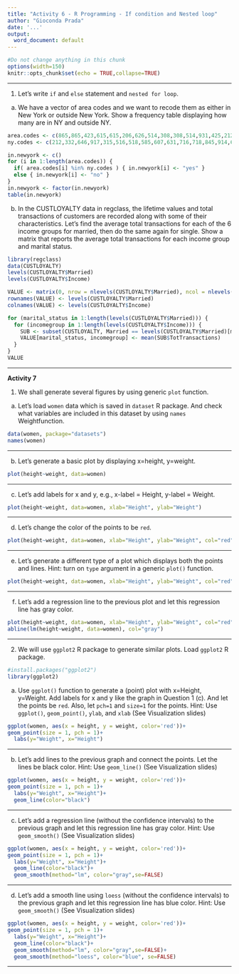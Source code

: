 ---
title: "Activity 6 - R Programming - If condition and Nested loop"
author: "Gioconda Prada"
date: '...'
output:
  word_document: default
---

```{r setup, include=FALSE}
#Do not change anything in this chunk
options(width=150)
knitr::opts_chunk$set(echo = TRUE,collapse=TRUE)
```

*********************
  1.  Let's write `if` and `else` statement and `nested for loop`.

a.  We have a vector of area codes and we want to recode
them as either in New York or outside New York. Show a frequency table displaying how many are in NY and outside NY.

```{r Q6.1a}
area.codes <- c(865,865,423,615,615,206,626,514,308,308,514,931,425,212,917,585,607,718,347,929) #data
ny.codes <- c(212,332,646,917,315,516,518,585,607,631,716,718,845,914,680,838,934,347,929) #area codes in NY

in.newyork <- c() 
for (i in 1:length(area.codes)) {
  if( area.codes[i] %in% ny.codes ) { in.newyork[i] <- "yes" } 
  else { in.newyork[i] <- "no" }
}
in.newyork <- factor(in.newyork) 
table(in.newyork)

```

b. In the CUSTLOYALTY data in regclass, the lifetime values and total transactions of customers are recorded along with some of their characteristics. Let's find the average total transactions for each of the 6 income groups for married, then do the same again for single. Show a matrix that reports the average total transactions for each income group and marital status. 

```{r Q6.1b}

library(regclass)
data(CUSTLOYALTY)
levels(CUSTLOYALTY$Married)
levels(CUSTLOYALTY$Income)

VALUE <- matrix(0, nrow = nlevels(CUSTLOYALTY$Married), ncol = nlevels(CUSTLOYALTY$Income))
rownames(VALUE) <- levels(CUSTLOYALTY$Married)
colnames(VALUE) <- levels(CUSTLOYALTY$Income)

for (marital_status in 1:length(levels(CUSTLOYALTY$Married))) {
  for (incomegroup in 1:length(levels(CUSTLOYALTY$Income))) {
    SUB <- subset(CUSTLOYALTY, Married == levels(CUSTLOYALTY$Married)[marital_status] & Income == levels(CUSTLOYALTY$Income)[incomegroup])
    VALUE[marital_status, incomegroup] <- mean(SUB$TotTransactions)
  }
}
VALUE


```

****************

**Activity 7**

  1. We shall generate several figures by using generic `plot` function.

a.  Let's load `women` data which is saved in `dataset` R package. And check what variables are included in this dataset by using `names` Weightfunction.

```{r Q7.1a}
data(women, package="datasets")
names(women)
```

**************

b.  Let's generate a basic plot by displaying x=height, y=weight.    

```{r Q7.1b}
plot(height~weight, data=women)

```


**************

c.  Let's add labels for x and y, e.g., x-label = Height, y-label = Weight.  

```{r Q7.1c}
plot(height~weight, data=women, xlab="Height", ylab="Weight")
```



**************

d.  Let's change the color of the points to be `red`.

```{r Q7.1d}
plot(height~weight, data=women, xlab="Height", ylab="Weight", col="red")

```



**************

e.  Let's generate a different type of a plot which displays both the points and lines. Hint: turn on `type` argument in a generic `plot()` function.

```{r Q7.1e}
plot(height~weight, data=women, xlab="Height", ylab="Weight", col="red", type='b')
```

**************

f.  Let's add a regression line to the previous plot and let this regression line has gray color. 

```{r Q7.1f}
plot(height~weight, data=women, xlab="Height", ylab="Weight", col="red", type='b')
abline(lm(height~weight, data=women), col="gray")

```

**************



  2. We will use `ggplot2` R package to generate similar plots. Load `ggplot2` R package.

```{r Q7.2}
#install.packages("ggplot2")
library(ggplot2)
```

a.  Use `ggplot()` function to generate a (point) plot with x=Height, y=Weight. Add labels for x and y like the graph in Question 1 (c). And let the points be `red`. Also, let `pch=1` and `size=1` for the points. Hint: Use `ggplot()`, `geom_point()`, `ylab`, and `xlab` (See Visualization slides)

```{r Q7.2a}
ggplot(women, aes(x = height, y = weight, color='red'))+
geom_point(size = 1, pch = 1)+
  labs(y="Weight", x="Height")
```

**************
b. Let's add lines to the previous graph and connect the points. Let the lines be black color. Hint: Use `geom_line()` (See Visualization slides)

```{r Q7.2b}
ggplot(women, aes(x = height, y = weight, color='red'))+
geom_point(size = 1, pch = 1)+
  labs(y="Weight", x="Height")+
  geom_line(color="black")

```

**************
c.  Let's add a regression line (without the confidence intervals) to the previous graph and let this regression line has gray color. Hint: Use `geom_smooth()` (See Visualization slides)

```{r Q7.2c}
ggplot(women, aes(x = height, y = weight, color='red'))+
geom_point(size = 1, pch = 1)+
  labs(y="Weight", x="Height")+
  geom_line(color="black")+
  geom_smooth(method="lm", color="gray",se=FALSE)

```

**************

d.  Let's add a smooth line using `loess` (without the confidence intervals) to the previous graph and let this regression line has blue color. Hint: Use `geom_smooth()` (See Visualization slides)

```{r Q7.2d}
ggplot(women, aes(x = height, y = weight, color='red'))+
geom_point(size = 1, pch = 1)+
  labs(y="Weight", x="Height")+
  geom_line(color="black")+
  geom_smooth(method="lm", color="gray",se=FALSE)+
  geom_smooth(method="loess", color="blue", se=FALSE)
```

**************
